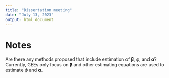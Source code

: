 ```yaml
---
title: "Dissertation meeting"
date: "July 13, 2023"
output: html_document
---
```


# Notes
Are there any methods proposed that include estimation of $\boldsymbol{\beta}$, $\phi$, and $\boldsymbol{\alpha}$? Currently, GEEs only focus on $\boldsymbol{\beta}$ and other estimating equations are used to estimate $\phi$ and $\boldsymbol{\alpha}$.
